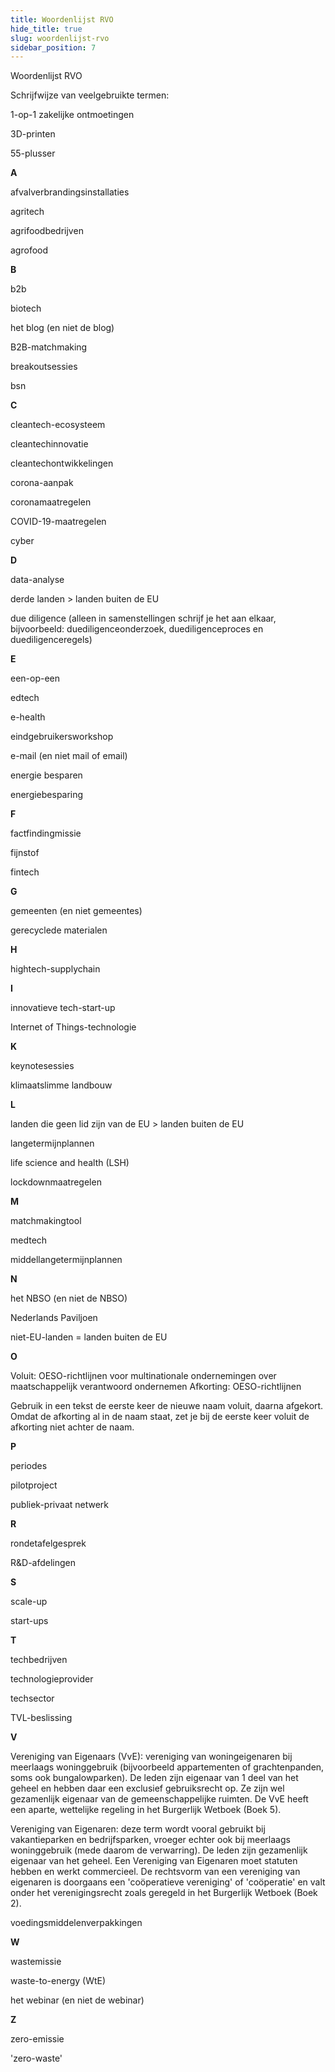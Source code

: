 ```yaml
---
title: Woordenlijst RVO
hide_title: true
slug: woordenlijst-rvo
sidebar_position: 7
---
```



<Heading>Woordenlijst RVO</Heading>

Schrijfwijze van veelgebruikte termen:

1-op-1 zakelijke ontmoetingen

3D-printen

55-plusser

**A**

afvalverbrandingsinstallaties

agritech

agrifoodbedrijven

agrofood

**B**

b2b

biotech

het blog (en niet de blog)

B2B-matchmaking

breakoutsessies

bsn

**C**

cleantech-ecosysteem

cleantechinnovatie

cleantechontwikkelingen

corona-aanpak

coronamaatregelen

COVID-19-maatregelen

cyber

**D**

data-analyse

derde landen > landen buiten de EU

due diligence (alleen in samenstellingen schrijf je het aan elkaar, bijvoorbeeld: duediligenceonderzoek, duediligenceproces en duediligenceregels)

**E**

een-op-een

edtech

e-health

eindgebruikersworkshop

e-mail (en niet mail of email)

energie besparen

energiebesparing

**F**

factfindingmissie

fijnstof

fintech

**G**

gemeenten (en niet gemeentes)

gerecyclede materialen

**H**

hightech-supplychain

**I**

innovatieve tech-start-up

Internet of Things-technologie

**K**

keynotesessies

klimaatslimme landbouw

**L**

landen die geen lid zijn van de EU > landen buiten de EU

langetermijnplannen

life science and health (LSH)

lockdownmaatregelen

**M**

matchmakingtool

medtech

middellangetermijnplannen

**N**

het NBSO (en niet de NBSO)

Nederlands Paviljoen

niet-EU-landen = landen buiten de EU

**O**

Voluit: OESO-richtlijnen voor multinationale ondernemingen over maatschappelijk verantwoord ondernemen
Afkorting: OESO-richtlijnen

Gebruik in een tekst de eerste keer de nieuwe naam voluit, daarna afgekort. Omdat de afkorting al in de naam staat, zet je bij de eerste keer voluit de afkorting niet achter de naam.

**P**

periodes

pilotproject

publiek-privaat netwerk

**R**

rondetafelgesprek

R&D-afdelingen

**S**

scale-up

start-ups

**T**

techbedrijven

technologieprovider

techsector

TVL-beslissing

**V**

Vereniging van Eigenaars (VvE): vereniging van woningeigenaren bij meerlaags woninggebruik (bijvoorbeeld appartementen of grachtenpanden, soms ook bungalowparken). De leden zijn eigenaar van 1 deel van het geheel en hebben daar een exclusief gebruiksrecht op. Ze zijn wel gezamenlijk eigenaar van de gemeenschappelijke ruimten. De VvE heeft een aparte, wettelijke regeling in het Burgerlijk Wetboek (Boek 5).

Vereniging van Eigenaren: deze term wordt vooral gebruikt bij vakantieparken en bedrijfsparken, vroeger echter ook bij meerlaags woninggebruik (mede daarom de verwarring). De leden zijn gezamenlijk eigenaar van het geheel. Een Vereniging van Eigenaren moet statuten hebben en werkt commercieel. De rechtsvorm van een vereniging van eigenaren is doorgaans een 'coöperatieve vereniging' of 'coöperatie' en valt onder het verenigingsrecht zoals geregeld in het Burgerlijk Wetboek (Boek 2).

voedingsmiddelenverpakkingen

**W**

wastemissie

waste-to-energy (WtE)

het webinar (en niet de webinar)

**Z**

zero-emissie

'zero-waste'
